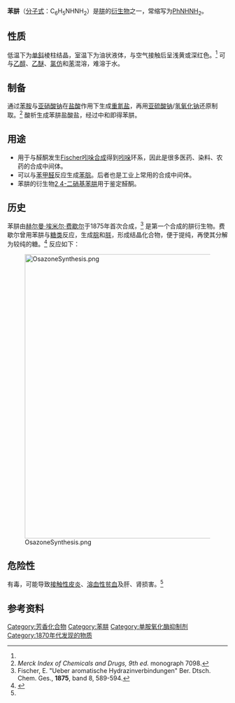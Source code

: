 {{Chembox
|   Name = 苯肼
|   Reference =<ref name="Merck">''Merck Index'', 11th Edition, '''7264'''.</ref><ref>[http://www.cheric.org/kdb/kdb/hcprop/showprop.php?cmpid=1470 Pure component properties] {{webarchive|url=https://web.archive.org/web/20070928035812/http://www.cheric.org/kdb/kdb/hcprop/showprop.php?cmpid=1470 |date=2007-09-28 }}．于2008年12月27日查阅．</ref>
|   ImageFile = phenylhydrazine.png
|   ImageSize = 100px
|   ImageName = 苯肼 键线式
|   ImageFileL1 = Phenylhydrazine-3D-balls.png
|   ImageSizeL1 = 100px
|   ImageNameL1 = 苯肼 球棍模型
|   ImageFileR1 = Phenylhydrazine-3D-vdW.png
|   ImageSizeR1 = 100px
|   ImageNameR1 = 苯肼 空间填充模型
|   IUPACName = Phenylhydrazine
|   OtherNames = 苯基联胺<br>肼化苯<br>苯基联氨<br>联氨基苯
| Section1 = {{Chembox Identifiers
| CASNo = 100-63-0
| CASNo_Ref = {{cascite|correct|CAS}}
|    SMILES  =  c1ccccc1NN
|  ChemSpiderID_Ref  = {{chemspidercite|correct|chemspider}}|  ChemSpiderID  =  7235
|  PubChem  =  7516
|  KEGG_Ref  = {{keggcite|correct|kegg}}|  KEGG  =  C02304
|  InChI  =  1/C6H8N2/c7-8-6-4-2-1-3-5-6/h1-5,8H,7H2
|  InChIKey  =  HKOOXMFOFWEVGF-UHFFFAOYAN
|  ChEMBL_Ref  = {{ebicite|correct|EBI}}|  ChEMBL  =  456807
|  StdInChI_Ref  = {{stdinchicite|correct|chemspider}}|  StdInChI  =  1S/C6H8N2/c7-8-6-4-2-1-3-5-6/h1-5,8H,7H2
|  StdInChIKey_Ref  = {{stdinchicite|correct|chemspider}}|  StdInChIKey  =  HKOOXMFOFWEVGF-UHFFFAOYSA-N
|  UNII_Ref  = {{fdacite|changed|FDA}}|  UNII  =  064F424C9K
|  ChEBI_Ref  = {{ebicite|correct|EBI}}|  ChEBI  =  27924
}}
| Section2 = {{Chembox Properties
|   Formula = C<sub>6</sub>H<sub>8</sub>N<sub>2</sub>
|   MolarMass = 108.14 
|   Appearance = 浅黄色油状液体
|   Density = 1.0978 g/cm<sup>3</sup>
|   MeltingPt = 19.5 ℃<br>24 ℃（半水合物）
|   BoilingPt = 243.5 ℃ （分解）
  }}
| Section7 = {{Chembox Hazards
|   NFPA-H = 3
|   NFPA-F = 2
|   NFPA-R = 3
  }}
}}

'''苯肼'''（[[分子式|分子式]]：C<sub>6</sub>H<sub>5</sub>NHNH<sub>2</sub>）是[[肼|肼]]的[[衍生物|衍生物]]之一，常缩写为[[苯基|Ph]]NHNH<sub>2</sub>。

==性质==
低温下为[[单斜|单斜]]棱柱结晶，室温下为油状液体，与空气接触后呈浅黄或深红色。<ref name="Merck"/> 可与[[乙醇|乙醇]]、[[乙醚|乙醚]]、[[氯仿|氯仿]]和[[苯|苯]]混溶，难溶于水。

==制备==
通过[[苯胺|苯胺]]与[[亚硝酸钠|亚硝酸钠]]在[[盐酸|盐酸]]作用下生成[[重氮盐|重氮盐]]，再用[[亚硫酸钠|亚硫酸钠]]/[[氢氧化钠|氢氧化钠]]还原制取。<ref name="merck">''Merck Index of Chemicals and Drugs, 9th ed.'' monograph 7098.</ref> 酸析生成苯肼盐酸盐，经过中和即得苯肼。

==用途==
{{medical}}
*用于与醛酮发生[[Fischer吲哚合成|Fischer吲哚合成]]得到[[吲哚|吲哚]]环系，因此是很多医药、染料、农药的合成中间体。
*可以与[[苯甲醛|苯甲醛]]反应生成[[苯腙|苯腙]]。后者也是工业上常用的合成中间体。
*苯肼的衍生物[[2,4-二硝基苯肼|2,4-二硝基苯肼]]用于鉴定醛酮。

==历史==
苯肼由[[赫尔曼·埃米尔·费歇尔|赫尔曼·埃米尔·费歇尔]]于1875年首次合成，<ref>Fischer, E. "Ueber aromatische Hydrazinverbindungen" Ber. Dtsch. Chem. Ges., '''1875''', band 8, 589-594.</ref> 是第一个合成的肼衍生物。费歇尔曾用苯肼与[[糖类|糖类]]反应，生成[[腙|腙]]和[[脎|脎]]，形成结晶化合物，便于提纯，再使其分解为较纯的糖。<ref>{{cite book en|author=Streitweiser, Andrew Jr.; Heathcock, Clayton H.|title=Introduction to Organic Chemistry|url=https://archive.org/details/introductiontoor00stre|publisher=Macmillan|date=1976|isbn=0-02-418010-6}}</ref> 反应如下： 

[[File:OsazoneSynthesis.png|650px]]

==危险性==
有毒，可能导致[[接触性皮炎|接触性皮炎]]、[[溶血性贫血|溶血性贫血]]及肝、肾损害。<ref name="Merck"/>

==参考资料==
{{reflist}}

{{Hydrazines}}

{{Authority control}}
[[Category:芳香化合物|Category:芳香化合物]]
[[Category:苯肼|Category:苯肼]]
[[Category:单胺氧化酶抑制剂|Category:单胺氧化酶抑制剂]]
[[Category:1870年代发现的物质|Category:1870年代发现的物质]]